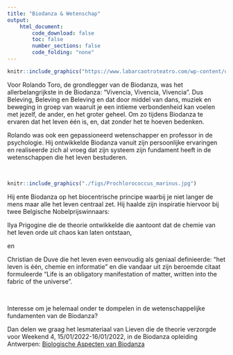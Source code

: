 ```yaml
---
title: "Biodanza & Wetenschap"
output:
    html_document:
        code_download: false
        toc: false
        number_sections: false
        code_folding: "none"
---
```



```r
knitr::include_graphics("https://www.labarcaotroteatro.com/wp-content/uploads/2019/07/primeros-pasos-rolando-toro-post.jpg")
```

Voor Rolando Toro, de grondlegger van de Biodanza, was het allerbelangrijkste in de Biodanza: "Vivencia, Vivencia, Vivencia". Dus Beleving, Beleving en Beleving en dat door middel van dans, muziek en  beweging in groep van waaruit je een intieme verbondenheid kan voelen met jezelf, de ander, en het groter geheel. Om zo tijdens Biodanza te ervaren dat het leven één is, en, dat zonder het te hoeven bedenken.   

Rolando was ook een gepassioneerd wetenschapper en professor in de psychologie. Hij ontwikkelde Biodanza vanuit zijn persoonlijke ervaringen en realiseerde zich al vroeg dat zijn systeem zijn fundament heeft in de wetenschappen die het leven bestuderen. 

</br>

```r
knitr::include_graphics("./figs/Prochlorococcus_marinus.jpg")
```

Hij ente Biodanza op het biocentrische principe waarbij je niet langer de mens maar alle het leven centraal zet. Hij haalde zijn inspiratie hiervoor bij twee Belgische Nobelprijswinnaars:  

Ilya Prigogine die de theorie ontwikkelde die aantoont dat de chemie van het leven orde uit chaos kan laten ontstaan,  

en  

Christian de Duve die het leven even eenvoudig als geniaal definieerde: "het leven is één, chemie en informatie" en die vandaar uit zijn beroemde citaat formuleerde  "Life is an obligatory manifestation of matter, written into the fabric of the universe". 

</br>

Interesse om je helemaal onder te dompelen in de wetenschappelijke fundamenten van de Biodanza? 

Dan delen we graag het lesmateriaal van Lieven die de theorie verzorgde voor Weekend 4, 15/01/2022-16/01/2022, in de Biodanza opleiding Antwerpen: [Biologische Aspecten van Biodanza](./biologischeAspectenBiodanza.html) 

